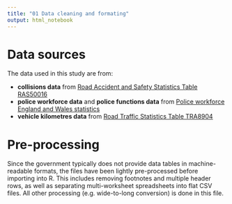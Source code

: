 ```yaml
---
title: "01 Data cleaning and formating"
output: html_notebook
---
```


# Data sources

The data used in this study are from:

  * **collisions data** from [Road Accident and Safety Statistics Table RAS50016](https://www.gov.uk/government/statistical-data-sets/ras50-contributory-factors)
  * **police workforce data** and **police functions data** from [Police workforce England and Wales statistics](https://www.gov.uk/government/collections/police-workforce-england-and-wales)
  * **vehicle kilometres data** from [Road Traffic Statistics Table TRA8904](https://www.gov.uk/government/statistical-data-sets/tra89-traffic-by-local-authority) 

# Pre-processing

Since the government typically does not provide data tables in machine-readable 
formats, the files have been lightly pre-processed before importing into R.
This includes removing footnotes and multiple header rows, as well as separating
multi-worksheet spreadsheets into flat CSV files. All other processing (e.g.
wide-to-long conversion) is done in this file.


